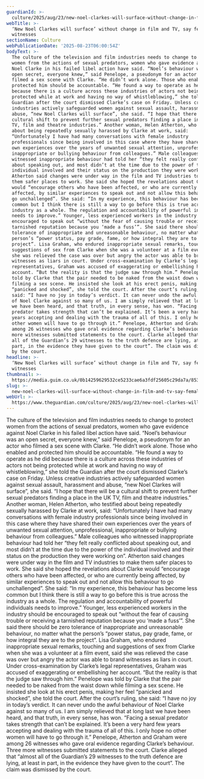 ```yaml
---
guardianId: >-
  culture/2025/aug/23/new-noel-clarkes-will-surface-without-change-in-film-and-tv-say-female-witnesses
webTitle: >-
  ‘New Noel Clarkes will surface’ without change in film and TV, say female
  witnesses
sectionName: Culture
webPublicationDate: '2025-08-23T06:00:54Z'
bodyText: >-
  The culture of the television and film industries needs to change to protect
  women from the actions of sexual predators, women who gave evidence against
  Noel Clarke in his failed libel action have said. “Noel’s behaviour was an
  open secret, everyone knew,” said Penelope, a pseudonym for an actor who
  filmed a sex scene with Clarke. “He didn’t work alone. Those who enabled and
  protected him should be accountable. “He found a way to operate as he did
  because there is a culture across these industries of actors not being
  protected while at work and having no way of whistleblowing,” she told the
  Guardian after the court dismissed Clarke’s case on Friday. Unless creative
  industries actively safeguarded women against sexual assault, harassment and
  abuse, “new Noel Clarkes will surface”, she said. “I hope that there will be a
  cultural shift to prevent further sexual predators finding a place in the UK
  TV, film and theatre industries.” Another woman, Helen Atherton, who testified
  about being repeatedly sexually harassed by Clarke at work, said:
  “Unfortunately I have had many conversations with female industry
  professionals since being involved in this case where they have shared their
  own experiences over the years of unwanted sexual attention, unprofessional,
  inappropriate or bullying behaviour from colleagues.” Male colleagues who
  witnessed inappropriate behaviour had told her “they felt really conflicted
  about speaking out, and most didn’t at the time due to the power of the
  individual involved and their status on the production they were working on”.
  Atherton said changes were under way in the film and TV industries to make
  them safer places to work. She said she hoped the revelations about Clarke
  would “encourage others who have been affected, or who are currently being
  affected, by similar experiences to speak out and not allow this behaviour to
  go unchallenged”. She said: “In my experience, this behaviour has become less
  common but I think there is still a way to go before this is true across the
  industry as a whole. The regulation and accountability of powerful individuals
  needs to improve.” Younger, less experienced workers in the industry should be
  encouraged to speak out “without the fear of causing trouble or receiving a
  tarnished reputation because you ‘made a fuss’”. She said there should be zero
  tolerance of inappropriate and unreasonable behaviour, no matter what the
  person’s “power status, pay grade, fame, or how integral they are to the
  project”. Lisa Graham, who endured inappropriate sexual remarks, touching and
  suggestions of sex from Clarke when she was a volunteer at a film event, said
  she was relieved the case was over but angry the actor was able to brand
  witnesses as liars in court. Under cross-examination by Clarke’s legal
  representatives, Graham was accused of exaggerating or embellishing her
  account. “But the reality is that the judge saw through him.” Penelope was
  told by Clarke that the pair needed to be naked from the waist down while
  filming a sex scene. He insisted she look at his erect penis, making her feel
  “panicked and shocked”, she told the court. After the court’s ruling, she
  said: “I have no joy in today’s verdict. It can never undo the awful behaviour
  of Noel Clarke against so many of us. I am simply relieved that at long last
  we have been heard, and that truth, in every sense, has won. “Facing a sexual
  predator takes strength that can’t be explained. It’s been a very hard few
  years accepting and dealing with the trauma of all of this. I only hope no
  other women will have to go through it.” Penelope, Atherton and Graham were
  among 26 witnesses who gave oral evidence regarding Clarke’s behaviour. Three
  more witnesses submitted statements to the court. Clarke alleged that “almost
  all of the Guardian’s 29 witnesses to the truth defence are lying, at least in
  part, in the evidence they have given to the court”. The claim was dismissed
  by the court.
headline: >-
  ‘New Noel Clarkes will surface’ without change in film and TV, say female
  witnesses
thumbnail: >-
  https://media.guim.co.uk/0b14259629532ce5233cae6a3fdf25605c29da7a/853_478_6063_4850/500.jpg
slug: >-
  new-noel-clarkes-will-surface-without-change-in-film-and-tv-say-female-witnesses
webUrl: >-
  https://www.theguardian.com/culture/2025/aug/23/new-noel-clarkes-will-surface-without-change-in-film-and-tv-say-female-witnesses
---
```

The culture of the television and film industries needs to change to protect women from the actions of sexual predators, women who gave evidence against Noel Clarke in his failed libel action have said. “Noel’s behaviour was an open secret, everyone knew,” said Penelope, a pseudonym for an actor who filmed a sex scene with Clarke. “He didn’t work alone. Those who enabled and protected him should be accountable. “He found a way to operate as he did because there is a culture across these industries of actors not being protected while at work and having no way of whistleblowing,” she told the Guardian after the court dismissed Clarke’s case on Friday. Unless creative industries actively safeguarded women against sexual assault, harassment and abuse, “new Noel Clarkes will surface”, she said. “I hope that there will be a cultural shift to prevent further sexual predators finding a place in the UK TV, film and theatre industries.” Another woman, Helen Atherton, who testified about being repeatedly sexually harassed by Clarke at work, said: “Unfortunately I have had many conversations with female industry professionals since being involved in this case where they have shared their own experiences over the years of unwanted sexual attention, unprofessional, inappropriate or bullying behaviour from colleagues.” Male colleagues who witnessed inappropriate behaviour had told her “they felt really conflicted about speaking out, and most didn’t at the time due to the power of the individual involved and their status on the production they were working on”. Atherton said changes were under way in the film and TV industries to make them safer places to work. She said she hoped the revelations about Clarke would “encourage others who have been affected, or who are currently being affected, by similar experiences to speak out and not allow this behaviour to go unchallenged”. She said: “In my experience, this behaviour has become less common but I think there is still a way to go before this is true across the industry as a whole. The regulation and accountability of powerful individuals needs to improve.” Younger, less experienced workers in the industry should be encouraged to speak out “without the fear of causing trouble or receiving a tarnished reputation because you ‘made a fuss’”. She said there should be zero tolerance of inappropriate and unreasonable behaviour, no matter what the person’s “power status, pay grade, fame, or how integral they are to the project”. Lisa Graham, who endured inappropriate sexual remarks, touching and suggestions of sex from Clarke when she was a volunteer at a film event, said she was relieved the case was over but angry the actor was able to brand witnesses as liars in court. Under cross-examination by Clarke’s legal representatives, Graham was accused of exaggerating or embellishing her account. “But the reality is that the judge saw through him.” Penelope was told by Clarke that the pair needed to be naked from the waist down while filming a sex scene. He insisted she look at his erect penis, making her feel “panicked and shocked”, she told the court. After the court’s ruling, she said: “I have no joy in today’s verdict. It can never undo the awful behaviour of Noel Clarke against so many of us. I am simply relieved that at long last we have been heard, and that truth, in every sense, has won. “Facing a sexual predator takes strength that can’t be explained. It’s been a very hard few years accepting and dealing with the trauma of all of this. I only hope no other women will have to go through it.” Penelope, Atherton and Graham were among 26 witnesses who gave oral evidence regarding Clarke’s behaviour. Three more witnesses submitted statements to the court. Clarke alleged that “almost all of the Guardian’s 29 witnesses to the truth defence are lying, at least in part, in the evidence they have given to the court”. The claim was dismissed by the court.
